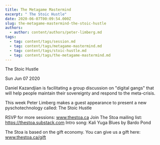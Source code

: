 ```yaml
---
title: The Metagame Mastermind
excerpt: " The Stoic Hustle"
date: 2020-06-07T00:09:54.000Z
slug: the-metagame-mastermind-the-stoic-hustle
authors:
  - author: content/authors/peter-limberg.md
tags:
  - tag: content/tags/session.md
  - tag: content/tags/metagame-mastermind.md
  - tag: content/tags/stoic-hustle.md
  - tag: content/tags/the-metagame-mastermind.md
---
```




 The Stoic Hustle

Sun Jun 07 2020

Daniel Kazandjian is facilitating a group discussion on "digital gangs" that will help people maintain their sovereignty and respond to the meta-crisis.

This week Peter Limberg makes a guest appearance to present a new pyschotechnology called: The Stoic Hustle

RSVP for more sessions: www.thestoa.ca
Join The Stoa mailing list: https://thestoa.substack.com
Intro song: Kali Yuga Blues by Bardo Pond

The Stoa is based on the gift economy. You can give us a gift here: www.thestoa.ca/gift


